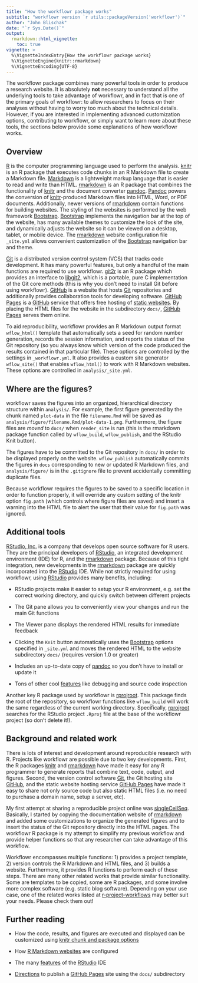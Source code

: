 ```yaml
---
title: "How the workflowr package works"
subtitle: "workflowr version `r utils::packageVersion('workflowr')`"
author: "John Blischak"
date: "`r Sys.Date()`"
output:
  rmarkdown::html_vignette:
    toc: true
vignette: >
  %\VignetteIndexEntry{How the workflowr package works}
  %\VignetteEngine{knitr::rmarkdown}
  %\VignetteEncoding{UTF-8}
---
```


The workflowr package combines many powerful tools in order to produce a
research website. It is absolutely **not** necessary to understand all the 
underlying tools to take advantage of workflowr, and in fact that is one of the 
primary goals of workflowr: to allow researchers to focus on their analyses 
without having to worry too much about the technical details. However, if you
are interested in implementing advanced customization options, contributing to
workflowr, or simply want to learn more about these tools, the sections below
provide some explanations of how workflowr works.

## Overview

[R][] is the computer programming language used to perform the analysis.
[knitr][] is an R package that executes code chunks in an R Markdown file to create a Markdown file.
[Markdown][] is a lightweight markup language that is easier to read and write than HTML.
[rmarkdown][] is an R package that combines the functionality of [knitr][] and the document converter [pandoc][].
[Pandoc][] powers the conversion of [knitr][]-produced Markdown files into HTML, Word, or PDF documents.
Additionally, newer versions of [rmarkdown][] contain functions for building websites.
The styling of the websites is performed by the web framework [Bootstrap][].
[Bootstrap][] implements the navigation bar at the top of the website, has many available themes to customize the look of the site, and dynamically adjusts the website so it can be viewed on a desktop, tablet, or mobile device.
The [rmarkdown][] website configuration file `_site.yml` allows convenient customization of the [Bootstrap][] navigation bar and theme.

[Git][] is a distributed version control system (VCS) that tracks code development.
It has many powerful features, but only a handful of the main functions are required to use workflowr.
[git2r][] is an R package which provides an interface to [libgit2][], which is a portable, pure C implementation of the Git core methods (this is why you don't need to install Git before using workflowr).
[GitHub][] is a website that hosts [Git][] repositories and additionally provides collaboration tools for developing software.
[GitHub Pages][] is a [GitHub][] service that offers free hosting of [static websites][static].
By placing the HTML files for the website in the subdirectory `docs/`, [GitHub Pages][] serves them online.

To aid reproducibility, workflowr provides an R Markdown output format
`wflow_html()` template that automatically sets a seed for random number
generation, records the session information, and reports the status of the Git
repository (so you always know which version of the code produced the results
contained in that particular file). These options are controlled by the settings
in `_workflowr.yml`. It also provides a custom site generator `wflow_site()`
that enables `wflow_html()` to work with R Markdown websites. These options are
controlled in `analysis/_site.yml`.

[R]: https://cran.r-project.org/
[knitr]: https://yihui.org/knitr/
[Markdown]: https://daringfireball.net/projects/markdown/
[rmarkdown]: https://rmarkdown.rstudio.com/
[pandoc]: https://pandoc.org/
[Bootstrap]: https://getbootstrap.com/
[Git]: http://git-scm.com/
[SHA-1]: https://en.wikipedia.org/wiki/SHA-1
[GitHub]: https://github.com/
[GitHub Pages]: https://pages.github.com/
[static]: https://en.wikipedia.org/wiki/Static_web_page

## Where are the figures?

workflowr saves the figures into an organized, hierarchical directory structure 
within `analysis/`. For example, the first figure generated by the chunk named 
`plot-data` in the file `filename.Rmd` will be saved as 
`analysis/figure/filename.Rmd/plot-data-1.png`. Furthermore, the figure files
are _moved_ to `docs/` when `render_site` is run (this is the rmarkdown package 
function called by `wflow_build`, `wflow_publish`, and the RStudio Knit button).

The figures have to be committed to the Git repository in `docs/` in order to be
displayed properly on the website. `wflow_publish` automatically commits the
figures in `docs` corresponding to new or updated R Markdown files, and
`analysis/figure/` is in the `.gitignore` file to prevent accidentally
committing duplicate files.

Because workflowr requires the figures to be saved to a specific location in
order to function properly, it will override any custom setting of the knitr
option `fig.path` (which controls where figure files are saved) and insert a
warning into the HTML file to alert the user that their value for `fig.path` was
ignored.

## Additional tools

[RStudio, Inc.][] is a company that develops open source software for R users.
They are the principal developers of [RStudio][], an integrated development environment (IDE) for R, and the [rmarkdown][] package.
Because of this tight integration, new developments in the [rmarkdown][] package are quickly incorporated into the [RStudio][] IDE.
While not strictly required for using workflowr, using [RStudio][] provides many benefits, including:

* RStudio projects make it easier to setup your R environment, e.g. set the correct working directory, and quickly switch between different projects

* The Git pane allows you to conveniently view your changes and run the main Git functions

* The Viewer pane displays the rendered HTML results for immediate feedback

* Clicking the `Knit` button automatically uses the [Bootstrap][] options specified in `_site.yml` and moves the rendered HTML to the website subdirectory `docs/` (requires version 1.0 or greater)

* Includes an up-to-date copy of [pandoc][] so you don't have to install or update it

* Tons of other cool [features][rstudio-features] like debugging and source code inspection

Another key R package used by workflowr is [rprojroot][].
This package finds the root of the repository, so workflowr functions like `wflow_build` will work the same regardless of the current working directory.
Specifically, [rprojroot][] searches for the RStudio project `.Rproj` file at the base of the workflowr project (so don't delete it!).

[RStudio, Inc.]: https://www.rstudio.com/
[RStudio]: https://www.rstudio.com/products/rstudio/
[rstudioapi]: https://github.com/rstudio/rstudioapi
[rprojroot]: https://cran.r-project.org/package=rprojroot
[git2r]: https://cran.r-project.org/package=git2r
[libgit2]: https://libgit2.org/
[rstudio-features]: https://www.rstudio.com/products/rstudio/features/

## Background and related work

There is lots of interest and development around reproducible research with R. 
Projects like workflowr are possible due to two key developments. First, the R 
packages [knitr][] and [rmarkdown][] have made it easy for any R programmer to 
generate reports that combine text, code, output, and figures. Second, the 
version control software [Git][], the Git hosting site [GitHub][], and the
static website hosting service [GitHub Pages][] have made it easy to share not 
only source code but also static HTML files (i.e. no need to purchase a domain
name, setup a server, etc).

My first attempt at sharing a reproducible project online was [singleCellSeq][].
Basically, I started by copying the documentation website of [rmarkdown][] and 
added some customizations to organize the generated figures and to insert the 
status of the Git repository directly into the HTML pages. The workflowr R 
package is my attempt to simplify my previous workflow and provide helper 
functions so that any researcher can take advantage of this workflow.

Workflowr encompasses multiple functions: 1) provides a project template, 2)
version controls the R Markdown and HTML files, and 3) builds a website.
Furthermore, it provides R functions to perform each of these steps. There are
many other related works that provide similar functionality. Some are templates
to be copied, some are R packages, and some involve more complex software (e.g.
static blog software). Depending on your use case, one of the related works
listed at [r-project-workflows][] may better suit your needs. Please check them
out!

[r-project-workflows]: https://github.com/jdblischak/r-project-workflows#readme
[singleCellSeq]: https://jdblischak.github.io/singleCellSeq/analysis/

## Further reading

* How the code, results, and figures are executed and displayed can be customized using [knitr chunk and package options](https://yihui.org/knitr/options/)

* How [R Markdown websites](https://bookdown.org/yihui/rmarkdown/rmarkdown-site.html) are configured

* The many [features][rstudio-features] of the [RStudio][] IDE

* [Directions](https://docs.github.com/articles/configuring-a-publishing-source-for-github-pages) to publish a [GitHub Pages][] site using the `docs/` subdirectory

